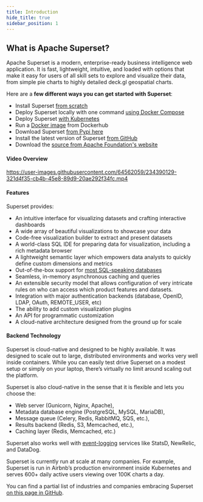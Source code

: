---
title: Introduction
hide_title: true
sidebar_position: 1
---

## What is Apache Superset?

Apache Superset is a modern, enterprise-ready business intelligence web application. It
is fast, lightweight, intuitive, and loaded with options that make it easy for users of all skill
sets to explore and visualize their data, from simple pie charts to highly detailed deck.gl
geospatial charts.

Here are a **few different ways you can get started with Superset**:

- Install Superset [from scratch](https://superset.apache.org/docs/installation/installing-superset-from-scratch/)
- Deploy Superset locally with one command
  [using Docker Compose](installation/installing-superset-using-docker-compose)
- Deploy Superset [with Kubernetes](https://superset.apache.org/docs/installation/running-on-kubernetes)
- Run a [Docker image](https://hub.docker.com/r/apache/superset) from Dockerhub
- Download Superset [from Pypi here](https://pypi.org/project/apache-superset/)
- Install the latest version of Superset
  [from GitHub](https://github.com/apache/superset/tree/latest)
- Download the [source from Apache Foundation's website](https://dist.apache.org/repos/dist/release/superset/)

#### Video Overview

https://user-images.githubusercontent.com/64562059/234390129-321d4f35-cb4b-45e8-89d9-20ae292f34fc.mp4

#### Features

Superset provides:

- An intuitive interface for visualizing datasets and crafting interactive dashboards
- A wide array of beautiful visualizations to showcase your data
- Code-free visualization builder to extract and present datasets
- A world-class SQL IDE for preparing data for visualization, including a rich metadata browser
- A lightweight semantic layer which empowers data analysts to quickly define custom dimensions and metrics
- Out-of-the-box support for [most SQL-speaking databases](https://superset.apache.org/docs/databases/installing-database-drivers/)
- Seamless, in-memory asynchronous caching and queries
- An extensible security model that allows configuration of very intricate rules on who can access which product features and datasets.
- Integration with major authentication backends (database, OpenID, LDAP, OAuth, REMOTE_USER, etc)
- The ability to add custom visualization plugins
- An API for programmatic customization
- A cloud-native architecture designed from the ground up for scale

#### Backend Technology

Superset is cloud-native and designed to be highly available. It was designed to scale out to large,
distributed environments and works very well inside containers. While you can easily test drive
Superset on a modest setup or simply on your laptop, there’s virtually no limit around scaling out
the platform.

Superset is also cloud-native in the sense that it is flexible and lets you choose the:

- Web server (Gunicorn, Nginx, Apache),
- Metadata database engine (PostgreSQL, MySQL, MariaDB),
- Message queue (Celery, Redis, RabbitMQ, SQS, etc.),
- Results backend (Redis, S3, Memcached, etc.),
- Caching layer (Redis, Memcached, etc.)

Superset also works well with [event-logging](https://superset.apache.org/docs/installation/event-logging/)
services like StatsD, NewRelic, and DataDog.

Superset is currently run at scale at many companies. For example, Superset is run in Airbnb’s
production environment inside Kubernetes and serves 600+ daily active users viewing over 100K charts
a day.

You can find a partial list of industries and companies embracing Superset
[on this page in GitHub](https://github.com/apache/superset/blob/master/RESOURCES/INTHEWILD.md).
